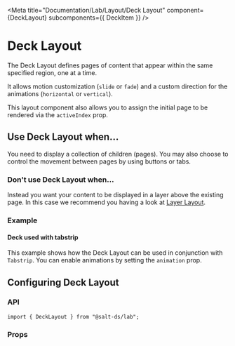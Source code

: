 
<Meta
  title="Documentation/Lab/Layout/Deck Layout"
  component={DeckLayout}
  subcomponents={{ DeckItem }}
/>

# Deck Layout

The Deck Layout defines pages of content that appear within the same specified region, one at a time.

It allows motion customization (`slide` or `fade`) and a custom direction for the animations (`horizontal` or `vertical`).

This layout component also allows you to assign the initial page to be rendered via the `activeIndex` prop.

<Canvas>
  <Story id="lab-layout-deck-layout--default" />
</Canvas>

## Use Deck Layout when...

You need to display a collection of children (pages). You may also choose to control the movement between pages by using buttons or tabs.

### Don't use Deck Layout when...

Instead you want your content to be displayed in a layer above the existing page. In this case we recommend you having a look at [Layer Layout](?path=/docs/documentation-lab-layout-layer-layout--page).

### Example

#### Deck used with tabstrip

This example shows how the Deck Layout can be used in conjunction with `Tabstrip`. You can enable animations by setting the `animation` prop.

<Canvas>
  <Story id="lab-layout-deck-layout--deck-in-tabstrip" />
</Canvas>

## Configuring Deck Layout

### API

```
import { DeckLayout } from "@salt-ds/lab";
```

### Props

<ArgsTable of={DeckLayout} />

<HelpAndSupport />

